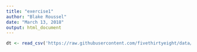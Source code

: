 ```yaml
---
title: "exercise1"
author: "Blake Roussel"
date: "March 13, 2018"
output: html_document
---
```



```r
dt <- read_csv('https://raw.githubusercontent.com/fivethirtyeight/data/master/alcohol-consumption/drinks.csv')
```
